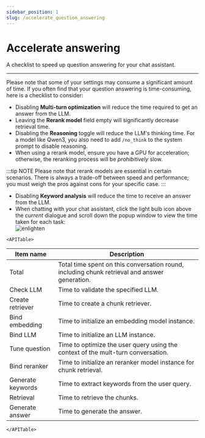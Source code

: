 ```yaml
---
sidebar_position: 1
slug: /accelerate_question_answering
---
```


# Accelerate answering

A checklist to speed up question answering for your chat assistant.

---

Please note that some of your settings may consume a significant amount of time. If you often find that your question answering is time-consuming, here is a checklist to consider:

- Disabling **Multi-turn optimization** will reduce the time required to get an answer from the LLM.
- Leaving the **Rerank model** field empty will significantly decrease retrieval time.
- Disabling the **Reasoning** toggle will reduce the LLM's thinking time. For a model like Qwen3, you also need to add `/no_think` to the system prompt to disable reasoning.
- When using a rerank model, ensure you have a GPU for acceleration; otherwise, the reranking process will be *prohibitively* slow.

:::tip NOTE 
Please note that rerank models are essential in certain scenarios. There is always a trade-off between speed and performance; you must weigh the pros against cons for your specific case.
:::

- Disabling **Keyword analysis** will reduce the time to receive an answer from the LLM.
- When chatting with your chat assistant, click the light bulb icon above the *current* dialogue and scroll down the popup window to view the time taken for each task:  
   ![enlighten](https://github.com/user-attachments/assets/fedfa2ee-21a7-451b-be66-20125619923c)  


```mdx-code-block
<APITable>
```

| Item name         | Description                                                                                   |
| ----------------- | --------------------------------------------------------------------------------------------- |
| Total             | Total time spent on this conversation round, including chunk retrieval and answer generation. |
| Check LLM         | Time to validate the specified LLM.                                                           |
| Create retriever  | Time to create a chunk retriever.                                                             |
| Bind embedding    | Time to initialize an embedding model instance.                                               |
| Bind LLM          | Time to initialize an LLM instance.                                                           |
| Tune question     | Time to optimize the user query using the context of the mult-turn conversation.              |
| Bind reranker     | Time to initialize an reranker model instance for chunk retrieval.                            |
| Generate keywords | Time to extract keywords from the user query.                                                 |
| Retrieval         | Time to retrieve the chunks.                                                                  |
| Generate answer   | Time to generate the answer.                                                                  |

```mdx-code-block
</APITable>
```